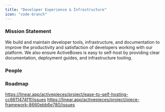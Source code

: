 ```yaml
---
title: "Developer Experience & Infrastructure"
icon: "code-branch"
---
```


### Mission Statement

We build and maintain developer tools, infrastructure, and documentation to improve the productivity and satisfaction of developers working with our platform. We also ensure ActiveBoxes is easy to self-host by providing clear documentation, deployment guides, and infrastructure tooling.

### People

<CardGroup col={3}>
<Snippet file="profile/hazem.mdx" />
<Snippet file="profile/khaled.mdx" />
<Snippet file="profile/mo.mdx" />
<Snippet file="profile/kishan.mdx" />
</CardGroup>

### Roadmap
https://linear.app/activepieces/project/ease-to-self-hosting-cc6611474f1f/issues
https://linear.app/activepieces/project/piece-framework-8660ebb6e780/issues